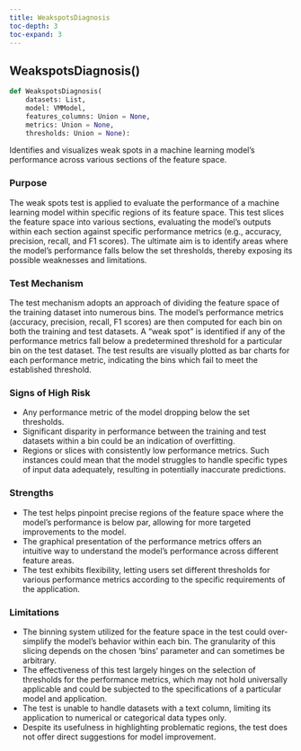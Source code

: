 ```yaml
---
title: WeakspotsDiagnosis
toc-depth: 3
toc-expand: 3
---
```


## WeakspotsDiagnosis[()]{.muted}

```python
def WeakspotsDiagnosis(
    datasets: List,
    model: VMModel,
    features_columns: Union = None,
    metrics: Union = None,
    thresholds: Union = None):
```

Identifies and visualizes weak spots in a machine learning model's performance across various sections of the feature space.

### Purpose

The weak spots test is applied to evaluate the performance of a machine learning model within specific regions of its feature space. This test slices the feature space into various sections, evaluating the model's outputs within each section against specific performance metrics (e.g., accuracy, precision, recall, and F1 scores). The ultimate aim is to identify areas where the model's performance falls below the set thresholds, thereby exposing its possible weaknesses and limitations.

### Test Mechanism

The test mechanism adopts an approach of dividing the feature space of the training dataset into numerous bins. The model's performance metrics (accuracy, precision, recall, F1 scores) are then computed for each bin on both the training and test datasets. A "weak spot" is identified if any of the performance metrics fall below a predetermined threshold for a particular bin on the test dataset. The test results are visually plotted as bar charts for each performance metric, indicating the bins which fail to meet the established threshold.

### Signs of High Risk

- Any performance metric of the model dropping below the set thresholds.
- Significant disparity in performance between the training and test datasets within a bin could be an indication of overfitting.
- Regions or slices with consistently low performance metrics. Such instances could mean that the model struggles to handle specific types of input data adequately, resulting in potentially inaccurate predictions.

### Strengths

- The test helps pinpoint precise regions of the feature space where the model's performance is below par, allowing for more targeted improvements to the model.
- The graphical presentation of the performance metrics offers an intuitive way to understand the model's performance across different feature areas.
- The test exhibits flexibility, letting users set different thresholds for various performance metrics according to the specific requirements of the application.

### Limitations

- The binning system utilized for the feature space in the test could over-simplify the model's behavior within each bin. The granularity of this slicing depends on the chosen 'bins' parameter and can sometimes be arbitrary.
- The effectiveness of this test largely hinges on the selection of thresholds for the performance metrics, which may not hold universally applicable and could be subjected to the specifications of a particular model and application.
- The test is unable to handle datasets with a text column, limiting its application to numerical or categorical data types only.
- Despite its usefulness in highlighting problematic regions, the test does not offer direct suggestions for model improvement.
